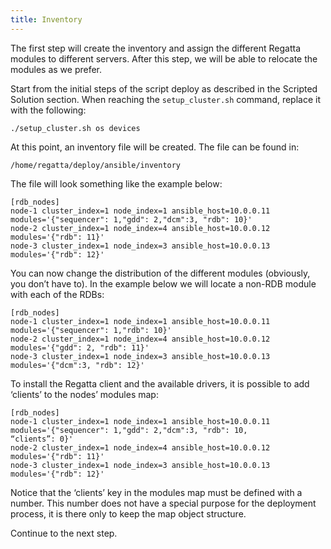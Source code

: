 ```yaml
---
title: Inventory
---
```


The first step will create the inventory and assign the different Regatta modules to different 
servers. After this step, we will be able to relocate the modules as we prefer.

Start from the initial steps of the script deploy as described in the Scripted Solution section.
When reaching the `setup_cluster.sh` command, replace it with the following: 

```
./setup_cluster.sh os devices
```

At this point, an inventory file will be created. The file can be found in:

```
/home/regatta/deploy/ansible/inventory
```

The file will look something like the example below:

```
[rdb_nodes]
node-1 cluster_index=1 node_index=1 ansible_host=10.0.0.11 modules='{"sequencer": 1,"gdd": 2,"dcm":3, "rdb": 10}'
node-2 cluster_index=1 node_index=4 ansible_host=10.0.0.12 modules='{"rdb": 11}'
node-3 cluster_index=1 node_index=3 ansible_host=10.0.0.13 modules='{"rdb": 12}'
```

You can now change the distribution of the different modules (obviously, you don’t have to). In 
the example below we will locate a non-RDB module with each of the RDBs:


```
[rdb_nodes]
node-1 cluster_index=1 node_index=1 ansible_host=10.0.0.11 modules='{"sequencer": 1,"rdb": 10}'
node-2 cluster_index=1 node_index=4 ansible_host=10.0.0.12 modules='{"gdd": 2, "rdb": 11}'
node-3 cluster_index=1 node_index=3 ansible_host=10.0.0.13 modules='{"dcm":3, "rdb": 12}'
```

To install the Regatta client and the available drivers, it is possible to add ‘clients’ to the nodes’
modules map:

```
[rdb_nodes]
node-1 cluster_index=1 node_index=1 ansible_host=10.0.0.11 modules='{"sequencer": 1,"gdd": 2,"dcm":3, "rdb": 10, 
“clients”: 0}'
node-2 cluster_index=1 node_index=4 ansible_host=10.0.0.12 modules='{"rdb": 11}'
node-3 cluster_index=1 node_index=3 ansible_host=10.0.0.13 modules='{"rdb": 12}'
```

Notice that the ‘clients’ key in the modules map must be defined with a number. This number 
does not have a special purpose for the deployment process, it is there only to keep the map 
object structure. 

Continue to the next step.
